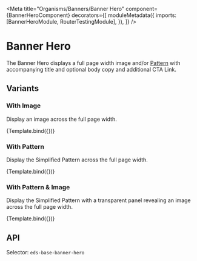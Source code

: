 
<Meta
  title="Organisms/Banners/Banner Hero"
  component={BannerHeroComponent}
  decorators={[
    moduleMetadata({
      imports: [BannerHeroModule, RouterTestingModule],
    }),
  ]}
/>

# Banner Hero

The Banner Hero displays a full page width image and/or [Pattern](?path=/docs/atoms-pattern) with accompanying title and optional body copy and additional CTA Link.

## Variants

### With Image

Display an image across the full page width.

<Canvas>
  <Story
    name="with Image"
    args={{
      title: 'Vanguard. Zusammen mehr vermögen',
      body: 'Vanguard ist mit über 8 Billionen Euro verwaltetem Vermögen einer der weltweit führenden  Vermögensverwalter. Aber vor allem freuen wir uns, über 30 Millionen Menschen zu unterstützen, Ihre finanziellen Ziele zu erreichen.',
      image: 'images/background-large.jpg',
      cta: {
        text: 'Jetzt Anlagevorschlag erstellen',
        routerLink: 'home',
      },
    }}
    argTypes={{
      showPattern: { table: { disable: true } },
    }}
  >
    {Template.bind({})}
  </Story>
</Canvas>

### With Pattern

Display the Simplified Pattern across the full page width.

<Canvas>
  <Story
    name="with Pattern"
    args={{
      title: 'Vanguard. Zusammen mehr vermögen',
      body: 'Vanguard ist mit über 8 Billionen Euro verwaltetem Vermögen einer der weltweit führenden  Vermögensverwalter. Aber vor allem freuen wir uns, über 30 Millionen Menschen zu unterstützen, Ihre finanziellen Ziele zu erreichen.',
      showPattern: true,
      cta: {
        text: 'Jetzt Anlagevorschlag erstellen',
        routerLink: 'home',
      },
    }}
    argTypes={{
      showPattern: { table: { disable: true } },
      image: { table: { disable: true } },
    }}
  >
    {Template.bind({})}
  </Story>
</Canvas>

### With Pattern & Image

Display the Simplified Pattern with a transparent panel revealing an image across the full page width.

<Canvas>
  <Story
    name="with Pattern & Image"
    args={{
      title: 'Vanguard. Zusammen mehr vermögen',
      body: 'Vanguard ist mit über 8 Billionen Euro verwaltetem Vermögen einer der weltweit führenden  Vermögensverwalter. Aber vor allem freuen wir uns, über 30 Millionen Menschen zu unterstützen, Ihre finanziellen Ziele zu erreichen.',
      image: 'images/background-large.jpg',
      showPattern: true,
      cta: {
        text: 'Jetzt Anlagevorschlag erstellen',
        routerLink: 'home',
      },
    }}
    argTypes={{
      showPattern: { table: { disable: true } },
    }}
  >
    {Template.bind({})}
  </Story>
</Canvas>

## API

Selector: `eds-base-banner-hero`

<ArgsTable of={BannerHeroComponent} />

